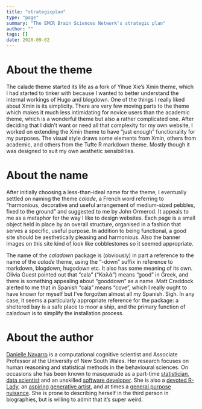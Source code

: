 ```yaml
---
title: "strategicplan"
type: "page"
summary: "The EMCR Brain Sciences Network's strategic plan"
author: ""
tags: []
date: 2020-09-02
---
```


# About the theme

The calade theme started its life as a fork of Yihue Xie's Xmin theme, which I had started to tinker with because I wanted to better understand the internal workings of Hugo and blogdown. One of the things I really liked about Xmin is its simplicity. There are very few moving parts to the theme which makes it much less intimidating for novice users than the academic theme, which is a wonderful theme but also a rather complicated one. After deciding that I didn't want or need all that complexity for my own website, I worked on extending the Xmin theme to have "just enough" functionality for my purposes. The visual style draws some elements from Xmin, others from academic, and others from the Tufte R markdown theme. Mostly though it was designed to suit my own aesthetic sensibilities. 

# About the name

After initially choosing a less-than-ideal name for the theme, I eventually settled on naming the theme *calade*, a French word referring to "harmonious, decorative and useful arrangement of medium-sized pebbles, fixed to the ground" and suggested to me by John Ormerod. It appeals to me as a metaphor for the way I like to design websites. Each page is a small object held in place by an overall structure, organised in a fashion that serves a specific, useful purpose. In addition to being functional, a good site should be aesthetically pleasing and harmonious. Also the banner images on this site kind of look like cobblestones so it seemed appropriate.

The name of the *caladown* package is (obviously) in part a reference to the name of the *calade* theme, using the "-down" suffix in reference to markdown, blogdown, hugodown etc. It also has some meaning of its own. Olivia Guest pointed out that "cala" ("Καλά") means "good" in Greek, and there is something appealing about "gooddown" as a name. Matt Craddock alerted to me that in Spanish "cala" means "cove", which I really ought to have known for myself but I've forgotten almost all my Spanish. Sigh. In any case, it seems a particularly appropriate reference for the package: a sheltered bay is a safe place to moor a ship, and the primary function of caladown is to simplify the installation process.

# About the author

[Danielle Navarro](https://djnavarro.net) is a computational cognitive scientist and Associate Professor at the University of New South Wales. Her research focuses on human reasoning and statistical methods in the behavioural sciences. On occasions she has been known to masquerade as a part-time [statistician](https://learningstatisticswithr.com), [data scientist](https://robust-tools.djnavarro.net) and an unskilled [software developer](https://github.com/djnavarro). She is also a [devoted R-Lady](https://rladiessydney.org), an [aspiring generative artist](https://art.djnavarro.net), and at times a [general purpose nuisance](https://twitter.com/djnavarro). She is prone to describing herself in the third person in biographies, but is willing to admit that it’s super weird.
